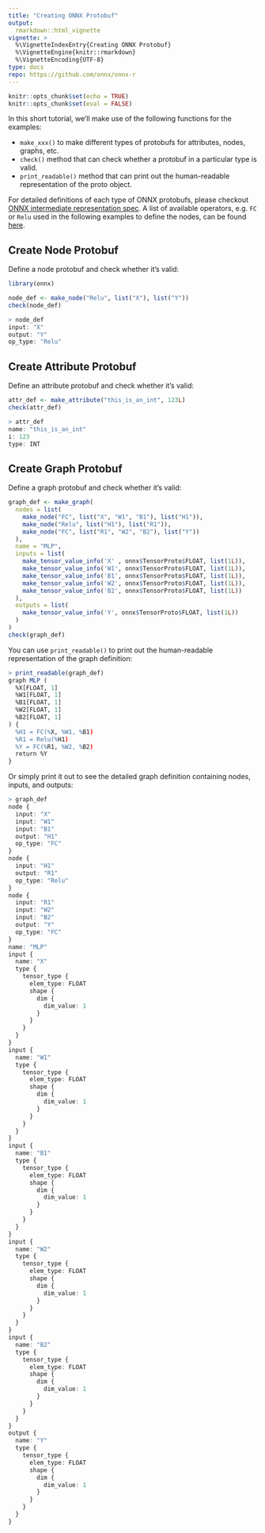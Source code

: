 ```yaml
---
title: "Creating ONNX Protobuf"
output: 
  rmarkdown::html_vignette
vignette: >
  %\VignetteIndexEntry{Creating ONNX Protobuf}
  %\VignetteEngine{knitr::rmarkdown}
  %\VignetteEncoding{UTF-8}
type: docs
repo: https://github.com/onnx/onnx-r
---
```



```r
knitr::opts_chunk$set(echo = TRUE)
knitr::opts_chunk$set(eval = FALSE)
```

In this short tutorial, we'll make use of the following functions for the examples:

* `make_xxx()` to make different types of protobufs for attributes, nodes, graphs, etc.
* `check()` method that can check whether a protobuf in a particular type is valid.
* `print_readable()` method that can print out the human-readable representation of the proto object.

For detailed definitions of each type of ONNX protobufs, please checkout [ONNX intermediate representation spec](https://github.com/onnx/onnx/blob/master/docs/IR.md). A list of available operators, e.g. `FC` or `Relu` used in the following examples to define the nodes, can be found [here](https://github.com/onnx/onnx/blob/master/docs/Operators.md).

## Create Node Protobuf

Define a node protobuf and check whether it's valid:

```r
library(onnx)

node_def <- make_node("Relu", list("X"), list("Y"))
check(node_def)
```

```r
> node_def
input: "X"
output: "Y"
op_type: "Relu"
```

## Create Attribute Protobuf

Define an attribute protobuf and check whether it's valid:

```r
attr_def <- make_attribute("this_is_an_int", 123L)
check(attr_def)
```

```r
> attr_def
name: "this_is_an_int"
i: 123
type: INT
```

## Create Graph Protobuf

Define a graph protobuf and check whether it's valid:

```r
graph_def <- make_graph(
  nodes = list(
    make_node("FC", list("X", "W1", "B1"), list("H1")),
    make_node("Relu", list("H1"), list("R1")),
    make_node("FC", list("R1", "W2", "B2"), list("Y"))
  ),
  name = "MLP",
  inputs = list(
    make_tensor_value_info('X' , onnx$TensorProto$FLOAT, list(1L)),
    make_tensor_value_info('W1', onnx$TensorProto$FLOAT, list(1L)),
    make_tensor_value_info('B1', onnx$TensorProto$FLOAT, list(1L)),
    make_tensor_value_info('W2', onnx$TensorProto$FLOAT, list(1L)),
    make_tensor_value_info('B2', onnx$TensorProto$FLOAT, list(1L))
  ),
  outputs = list(
    make_tensor_value_info('Y', onnx$TensorProto$FLOAT, list(1L))
  )
)
check(graph_def)
```

You can use `print_readable()` to print out the human-readable representation of 
the graph definition:

```r
> print_readable(graph_def)
graph MLP (
  %X[FLOAT, 1]
  %W1[FLOAT, 1]
  %B1[FLOAT, 1]
  %W2[FLOAT, 1]
  %B2[FLOAT, 1]
) {
  %H1 = FC(%X, %W1, %B1)
  %R1 = Relu(%H1)
  %Y = FC(%R1, %W2, %B2)
  return %Y
}
```

Or simply print it out to see the detailed graph definition containing 
nodes, inputs, and outputs:

```r
> graph_def
node {
  input: "X"
  input: "W1"
  input: "B1"
  output: "H1"
  op_type: "FC"
}
node {
  input: "H1"
  output: "R1"
  op_type: "Relu"
}
node {
  input: "R1"
  input: "W2"
  input: "B2"
  output: "Y"
  op_type: "FC"
}
name: "MLP"
input {
  name: "X"
  type {
    tensor_type {
      elem_type: FLOAT
      shape {
        dim {
          dim_value: 1
        }
      }
    }
  }
}
input {
  name: "W1"
  type {
    tensor_type {
      elem_type: FLOAT
      shape {
        dim {
          dim_value: 1
        }
      }
    }
  }
}
input {
  name: "B1"
  type {
    tensor_type {
      elem_type: FLOAT
      shape {
        dim {
          dim_value: 1
        }
      }
    }
  }
}
input {
  name: "W2"
  type {
    tensor_type {
      elem_type: FLOAT
      shape {
        dim {
          dim_value: 1
        }
      }
    }
  }
}
input {
  name: "B2"
  type {
    tensor_type {
      elem_type: FLOAT
      shape {
        dim {
          dim_value: 1
        }
      }
    }
  }
}
output {
  name: "Y"
  type {
    tensor_type {
      elem_type: FLOAT
      shape {
        dim {
          dim_value: 1
        }
      }
    }
  }
}
```
